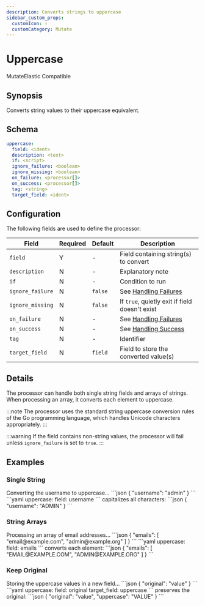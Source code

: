 ```yaml
---
description: Converts strings to uppercase
sidebar_custom_props: 
  customIcon: ⬆️
  customCategory: Mutate
---
```


# Uppercase

<span className="theme-doc-version-badge badge badge--primary">Mutate</span><span className="theme-doc-version-badge badge badge--secondary">Elastic Compatible</span>

## Synopsis

Converts string values to their uppercase equivalent.

## Schema

```yaml {2}
uppercase:
  field: <ident>
  description: <text>
  if: <script>
  ignore_failure: <boolean>
  ignore_missing: <boolean>
  on_failure: <processor[]>
  on_success: <processor[]>
  tag: <string>
  target_field: <ident>
```

## Configuration

The following fields are used to define the processor:

|Field|Required|Default|Description|
|---|---|---|---|
|`field`|Y|-|Field containing string(s) to convert|
|`description`|N|-|Explanatory note|
|`if`|N|-|Condition to run|
|`ignore_failure`|N|`false`|See [Handling Failures](../handling-failures.mdx)|
|`ignore_missing`|N|`false`|If `true`, quietly exit if field doesn't exist|
|`on_failure`|N|-|See [Handling Failures](../handling-failures.mdx)|
|`on_success`|N|-|See [Handling Success](../handling-success.mdx)|
|`tag`|N|-|Identifier|
|`target_field`|N|`field`|Field to store the converted value(s)|

## Details

The processor can handle both single string fields and arrays of strings. When processing an array, it converts each element to uppercase.

:::note
The processor uses the standard string uppercase conversion rules of the Go programming language, which handles Unicode characters appropriately.
:::

:::warning
If the field contains non-string values, the processor will fail unless `ignore_failure` is set to `true`.
:::

## Examples

### Single String

<ExampleGrid>
  <CommentCol>
    Converting the username to uppercase...
  </CommentCol>
  <CodeCol>
    ```json
    {
      "username": "admin"
    }
    ```
    ```yaml
    uppercase:
      field: username
    ```
  </CodeCol>
  <CommentCol>
    capitalizes all characters:
  </CommentCol>
  <CodeCol>
    ```json
    {
      "username": "ADMIN"
    }
    ```
  </CodeCol>
</ExampleGrid>

### String Arrays

<ExampleGrid>
  <CommentCol>
    Processing an array of email addresses...
  </CommentCol>
  <CodeCol>
    ```json
    {
      "emails": [
        "email@example.com",
        "admin@example.org"
      ]
    }
    ```
    ```yaml
    uppercase:
      field: emails
    ```
  </CodeCol>
  <CommentCol>
    converts each element:
  </CommentCol>
  <CodeCol>
    ```json
    {
      "emails": [
        "EMAIL@EXAMPLE.COM",
        "ADMIN@EXAMPLE.ORG"
      ]
    }
    ```
  </CodeCol>
</ExampleGrid>

### Keep Original

<ExampleGrid>
  <CommentCol>
    Storing the uppercase values in a new field...
  </CommentCol>
  <CodeCol>
    ```json
    {
      "original": "value"
    }
    ```
    ```yaml
    uppercase:
      field: original
      target_field: uppercase
    ```
  </CodeCol>
  <CommentCol>
    preserves the original:
  </CommentCol>
  <CodeCol>
    ```json
    {
      "original": "value",
      "uppercase": "VALUE"
    }
    ```
  </CodeCol>
</ExampleGrid>
